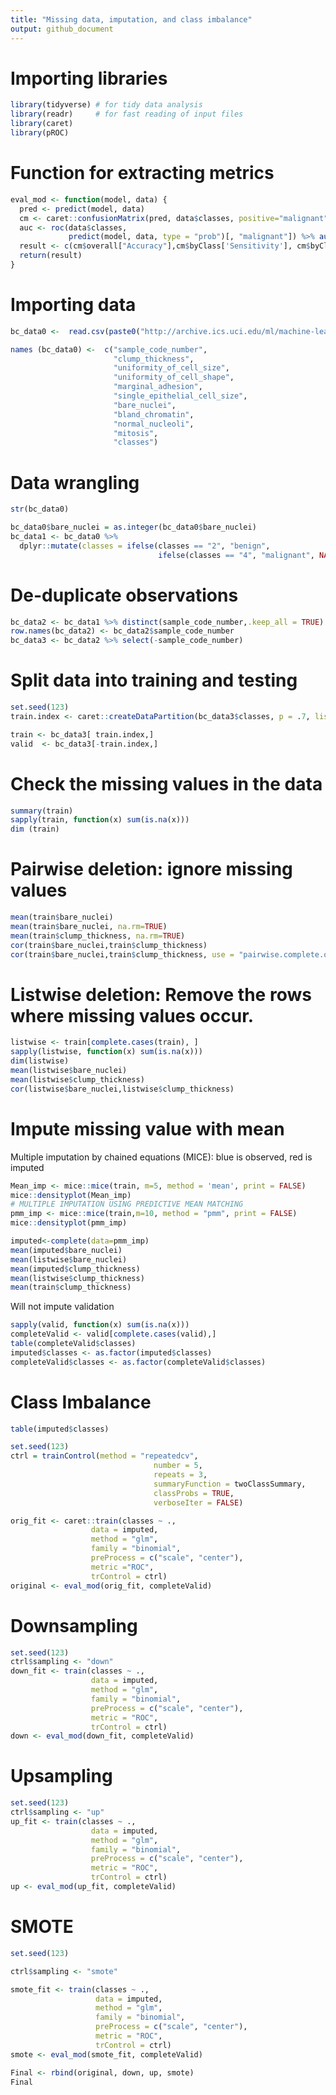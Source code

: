 ```yaml
---
title: "Missing data, imputation, and class imbalance"
output: github_document
---
```


# Importing libraries

```r
library(tidyverse) # for tidy data analysis
library(readr)     # for fast reading of input files
library(caret)
library(pROC)
```

# Function for extracting metrics 
```r
eval_mod <- function(model, data) {
  pred <- predict(model, data)
  cm <- caret::confusionMatrix(pred, data$classes, positive="malignant")
  auc <- roc(data$classes,
             predict(model, data, type = "prob")[, "malignant"]) %>% auc()
  result <- c(cm$overall["Accuracy"],cm$byClass['Sensitivity'], cm$byClass['Specificity'], cm$byClass['F1'],AUC=auc)
  return(result)
}
```

# Importing data

```r
bc_data0 <-  read.csv(paste0("http://archive.ics.uci.edu/ml/machine-learning-databases/","breast-cancer-wisconsin/breast-cancer-wisconsin.data"), header = FALSE, stringsAsFactors = F)

names (bc_data0) <-  c("sample_code_number", 
                       "clump_thickness", 
                       "uniformity_of_cell_size", 
                       "uniformity_of_cell_shape", 
                       "marginal_adhesion", 
                       "single_epithelial_cell_size", 
                       "bare_nuclei", 
                       "bland_chromatin", 
                       "normal_nucleoli", 
                       "mitosis", 
                       "classes")
```

# Data wrangling 
```r
str(bc_data0)
```

```r
bc_data0$bare_nuclei = as.integer(bc_data0$bare_nuclei)
bc_data1 <- bc_data0 %>%
  dplyr::mutate(classes = ifelse(classes == "2", "benign",
                                 ifelse(classes == "4", "malignant", NA)))
```

# De-duplicate observations
```r
bc_data2 <- bc_data1 %>% distinct(sample_code_number,.keep_all = TRUE)
row.names(bc_data2) <- bc_data2$sample_code_number
bc_data3 <- bc_data2 %>% select(-sample_code_number)
```

# Split data into training and testing
```r
set.seed(123)
train.index <- caret::createDataPartition(bc_data3$classes, p = .7, list=FALSE)

train <- bc_data3[ train.index,]
valid  <- bc_data3[-train.index,]
```

# Check the missing values in the data
```r
summary(train)
sapply(train, function(x) sum(is.na(x)))
dim (train)
```

#	Pairwise deletion: ignore missing values

```r
mean(train$bare_nuclei)
mean(train$bare_nuclei, na.rm=TRUE)
mean(train$clump_thickness, na.rm=TRUE)
cor(train$bare_nuclei,train$clump_thickness)
cor(train$bare_nuclei,train$clump_thickness, use = "pairwise.complete.obs")
```

# Listwise deletion: Remove  the rows where missing values occur. 
```r
listwise <- train[complete.cases(train), ]
sapply(listwise, function(x) sum(is.na(x)))
dim(listwise)
mean(listwise$bare_nuclei)
mean(listwise$clump_thickness)
cor(listwise$bare_nuclei,listwise$clump_thickness)
```

# Impute missing value with mean

Multiple imputation by chained equations (MICE): blue is observed, red is imputed
```r
Mean_imp <- mice::mice(train, m=5, method = 'mean', print = FALSE)
mice::densityplot(Mean_imp)
# MULTIPLE IMPUTATION USING PREDICTIVE MEAN MATCHING
pmm_imp <- mice::mice(train,m=10, method = "pmm", print = FALSE)
mice::densityplot(pmm_imp)
```
```r
imputed<-complete(data=pmm_imp)
mean(imputed$bare_nuclei)
mean(listwise$bare_nuclei)
mean(imputed$clump_thickness)
mean(listwise$clump_thickness)
mean(train$clump_thickness)
```

Will not impute validation
```r
sapply(valid, function(x) sum(is.na(x)))
completeValid <- valid[complete.cases(valid),]
table(completeValid$classes)
imputed$classes <- as.factor(imputed$classes)
completeValid$classes <- as.factor(completeValid$classes)
```
# Class Imbalance
```r
table(imputed$classes)
```

```r
set.seed(123)
ctrl = trainControl(method = "repeatedcv", 
                                number = 5, 
                                repeats = 3, 
                                summaryFunction = twoClassSummary,
                                classProbs = TRUE,
                                verboseIter = FALSE)

orig_fit <- caret::train(classes ~ .,
                  data = imputed,
                  method = "glm",
                  family = "binomial",
                  preProcess = c("scale", "center"),
                  metric ="ROC",
                  trControl = ctrl)
original <- eval_mod(orig_fit, completeValid)
```

# Downsampling
```r
set.seed(123)
ctrl$sampling <- "down"
down_fit <- train(classes ~ .,
                  data = imputed,
                  method = "glm",
                  family = "binomial",
                  preProcess = c("scale", "center"),
                  metric = "ROC",
                  trControl = ctrl)
down <- eval_mod(down_fit, completeValid)
```

# Upsampling
```r
set.seed(123)
ctrl$sampling <- "up"
up_fit <- train(classes ~ .,
                  data = imputed,
                  method = "glm",
                  family = "binomial",
                  preProcess = c("scale", "center"),
                  metric = "ROC",
                  trControl = ctrl)
up <- eval_mod(up_fit, completeValid)
```

# SMOTE
```r
set.seed(123)

ctrl$sampling <- "smote"

smote_fit <- train(classes ~ .,
                   data = imputed,
                   method = "glm",
                   family = "binomial",
                   preProcess = c("scale", "center"),
                   metric = "ROC",
                   trControl = ctrl)
smote <- eval_mod(smote_fit, completeValid)
```

```r
Final <- rbind(original, down, up, smote)
Final
```
